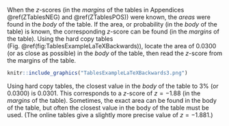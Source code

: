 

When the $z$-scores (in the *margins* of the tables in Appendices \@ref(ZTablesNEG) and \@ref(ZTablesPOS)) were known, the *areas* were found in the *body* of the table.
If the area, or probability (in the *body* of the table) is known, the corresponding $z$-score can be found (in the *margins* of the table).
Using the hard copy tables (Fig.\ \@ref(fig:TablesExampleLaTeXBackwards)), locate the area of $0.0300$ (or as close as possible) in the *body* of the table, then read the $z$-score from the margins of the table.


```r
knitr::include_graphics("TablesExampleLaTeXBackwards3.png")
```

Using hard copy tables, the closest value in the *body* of the table to $3$% (or $0.0300$) is $0.0301$.
This corresponds to a $z$-score of $z = -1.88$ (in the *margins* of the table).
Sometimes, the exact area can be found in the body of the table, but often the closest value in the body of the table must be used.
(The online tables give a slightly more precise value of $z = -1.881$.)
